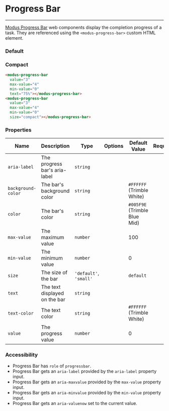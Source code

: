 # Progress Bar

---

[Modus Progress Bar](https://modus.trimble.com/components/progress-bars/) web components display the completion progress of a task. They are referenced using the `<modus-progress-bar>` custom HTML element.

### Default

<div>
  <modus-progress-bar
    value="3"
    max-value="4"
    min-value="0"
    text="75%"></modus-progress-bar>
</div>

<Anchor storyId="components-progress-bar--default" />

### Compact

<div>
  <modus-progress-bar
    value="3"
    max-value="4"
    min-value="0"
    size="compact"></modus-progress-bar>
</div>

<Anchor storyId="components-progress-bar--compact" />

```html
<modus-progress-bar
  value="3"
  max-value="4"
  min-value="0"
  text="75%"></modus-progress-bar>
<modus-progress-bar
  value="3"
  max-value="4"
  min-value="0"
  size="compact"></modus-progress-bar>
```

### Properties

| Name               | Description                   | Type                   | Options | Default Value                | Required |
| ------------------ | ----------------------------- | ---------------------- | ------- | ---------------------------- | -------- |
| `aria-label`       | The progress bar's aria-label | `string`               |         |                              |          |
| `background-color` | The bar's background color    | `string`               |         | `#FFFFFF` (Trimble White)    |          |
| `color`            | The bar's color               | `string`               |         | `#005F9E` (Trimble Blue Mid) |          |
| `max-value`        | The maximum value             | `number`               |         | 100                          |          |
| `min-value `       | The minimum value             | `number`               |         | 0                            |          |
| `size`             | The size of the bar           | `'default'`, `'small'` |         | `default`                    |          |
| `text`             | The text displayed on the bar | `string`               |         |                              |          |
| `text-color`       | The text color                | `string`               |         | `#FFFFFF` (Trimble White)    |          |
| `value`            | The progress value            | `number`               |         | 0                            |          |

### Accessibility

- Progress Bar has `role` of `progressbar`.
- Progress Bar gets an `aria-label` provided by the `aria-label` property input.
- Progress Bar gets an `aria-maxvalue` provided by the `max-value` property input.
- Progress Bar gets an `aria-minvalue` provided by the `min-value` property input.
- Progress Bar gets an `aria-valuenow` set to the current value.
